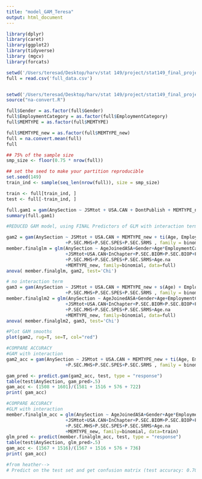 ```yaml
---
title: "model_GAM_Teresa"
output: html_document
---
```


```r

library(dplyr)
library(caret)
library(ggplot2)
library(tidyverse)
library (mgcv)
library(forcats)
```


```r
setwd('/Users/teresad/Desktop/harv/stat 149/project/stat149_final_project/data')
full = read.csv('full_data.csv')


setwd('/Users/teresad/Desktop/harv/stat 149/project/stat149_final_project')
source("na-convert.R")

full$Gender = as.factor(full$Gender)
full$EmploymentCategory = as.factor(full$EmploymentCategory)
full$MEMTYPE = as.factor(full$MEMTYPE)

full$MEMTYPE_new = as.factor(full$MEMTYPE_new)
full = na.convert.mean(full)
full

## 75% of the sample size
smp_size <- floor(0.75 * nrow(full))

## set the seed to make your partition reproducible
set.seed(149)
train_ind <- sample(seq_len(nrow(full)), size = smp_size)

train <- full[train_ind, ]
test <- full[-train_ind, ]
```

```r
full.gam1 = gam(AnySection ~ JSMtot + USA.CAN + DontPublish + MEMTYPE_new + s(Age) + s(AgeJoinedASA) + Gender + EmploymentCategory + InChapter + AgeJoinedASA.na + P.SEC.BE + P.SEC.BIOM + P.SEC.BIOP + P.SEC.CNSL + P.SEC.COMP + P.SEC.EDUC + P.SEC.ENVR + P.SEC.EPI + P.SEC.GOVT + P.SEC.GRPH + P.SEC.HPSS + P.SEC.MDD + P.SEC.MHS + P.SEC.MKTG + P.SEC.NPAR + P.SEC.QP + P.SEC.SBSS + P.SEC.SDNS + P.SEC.SGG + P.SEC.SI + P.SEC.SIS + P.SEC.SLDM + P.SEC.SOC + P.SEC.SPES + P.SEC.SRMS + P.SEC.SSPA + P.SEC.TSHS, family = binomial, data = full )
summary(full.gam1)

```

```r
#REDUCED GAM model, using FINAL Predictors of GLM with interaction terms 

gam2 = gam(AnySection ~ JSMtot + USA.CAN + MEMTYPE_new + ti(Age, EmploymentCategory, bs = 'fs') + s(AgeJoinedASA) + Gender + InChapter + Age.na +P.SEC.BIOM+P.SEC.BIOP+P.SEC.COMP
                      +P.SEC.MHS+P.SEC.SPES+P.SEC.SRMS , family = binomial, data = full )
member.finalglm = glm(AnySection ~ AgeJoinedASA+Gender+Age*EmploymentCategory
                      +JSMtot+USA.CAN+InChapter+P.SEC.BIOM+P.SEC.BIOP+P.SEC.COMP
                      +P.SEC.MHS+P.SEC.SPES+P.SEC.SRMS+Age.na
                      +MEMTYPE_new, family=binomial, data=full)
anova( member.finalglm, gam2, test='Chi')


```
```r
# no interaction term 
gam3 = gam(AnySection ~ JSMtot + USA.CAN + MEMTYPE_new + s(Age) + EmploymentCategory + s(AgeJoinedASA) + Gender + InChapter + Age.na +P.SEC.BIOM+P.SEC.BIOP+P.SEC.COMP
                      +P.SEC.MHS+P.SEC.SPES+P.SEC.SRMS , family = binomial, data = full )
member.finalglm2 = glm(AnySection ~ AgeJoinedASA+Gender+Age+EmploymentCategory
                      +JSMtot+USA.CAN+InChapter+P.SEC.BIOM+P.SEC.BIOP+P.SEC.COMP
                      +P.SEC.MHS+P.SEC.SPES+P.SEC.SRMS+Age.na
                      +MEMTYPE_new, family=binomial, data=full)
anova( member.finalglm2, gam3, test='Chi')


```


```r
#Plot GAM smooths
plot(gam2, rug=T, se=T, col="red")
```




```r

#COMPARE ACCURACY
#GAM with interaction
gam2_acc = gam(AnySection ~ JSMtot + USA.CAN + MEMTYPE_new + ti(Age, EmploymentCategory, bs = "fs") + s(AgeJoinedASA) + Gender + InChapter + Age.na +P.SEC.BIOM+P.SEC.BIOP+P.SEC.COMP
                      +P.SEC.MHS+P.SEC.SPES+P.SEC.SRMS , family = binomial, data = train )

gam_pred <- predict.gam(gam2_acc, test, type = "response")
table(test$AnySection, gam_pred>.5)
gam_acc <- (1508 + 1601)/(1581 + 1516 + 576 + 722)
print( gam_acc)
```

```r
#COMPARE ACCURACY
#GLM with interaction
member.finalglm_acc = glm(AnySection ~ AgeJoinedASA+Gender+Age*EmploymentCategory
                      +JSMtot+USA.CAN+InChapter+P.SEC.BIOM+P.SEC.BIOP+P.SEC.COMP
                      +P.SEC.MHS+P.SEC.SPES+P.SEC.SRMS+Age.na
                      +MEMTYPE_new, family=binomial, data=train)
glm_pred <- predict(member.finalglm_acc, test, type = "response")
table(test$AnySection, glm_pred>.5)
gam_acc <- (1567 + 1516)/(1567 + 1516 + 576 + 736)
print( gam_acc)
```

```r
#from heather--> 
# Predict on the test set and get confusion matrix (test accuracy: 0.7001)
```

```r
```

```r
```
